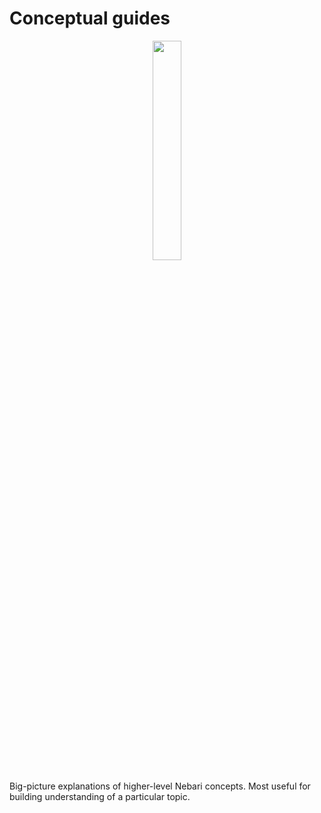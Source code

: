 
# Conceptual guides

<div align="center">
  <img
    src="/img/welcome/conceptual-guides-icon.svg"
    width="30%"
    style={{border: "none", paddingBottom: 10 + "px", boxShadow: "none"}}
  />
</div>

Big-picture explanations of higher-level Nebari concepts. Most useful for building understanding of a particular topic.

<!-- TODO: Uncomment once populated -->
<!-- <DocCardList items={useCurrentSidebarCategory().items}/> -->
